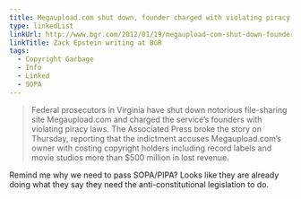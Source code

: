 ```yaml
---
title: Megaupload.com shut down, founder charged with violating piracy laws
type: linkedList
linkUrl: http://www.bgr.com/2012/01/19/megaupload-com-shut-down-founder-charged-with-violating-piracy-laws/
linkTitle: Zack Epstein writing at BGR
tags:
  - Copyright Garbage
  - Info
  - Linked
  - SOPA
---
```


> Federal prosecutors in Virginia have shut down notorious file-sharing site Megaupload.com and charged the service’s founders with violating piracy laws. The Associated Press broke the story on Thursday, reporting that the indictment accuses Megaupload.com’s owner with costing copyright holders including record labels and movie studios more than $500 million in lost revenue.

Remind me why we need to pass SOPA/PIPA? Looks like they are already doing what they say they need the anti-constitutional legislation to do.
